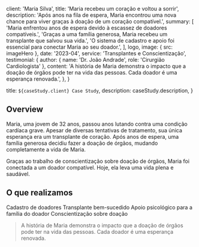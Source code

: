 
  client: 'Maria Silva',
  title: 'Maria recebeu um coração e voltou a sorrir',
  description:
    'Após anos na fila de espera, Maria encontrou uma nova chance para viver graças à doação de um coração compatível.',
  summary: [
    'Maria enfrentou anos de espera devido à escassez de doadores compatíveis.',
    'Graças a uma família generosa, Maria recebeu um transplante que salvou sua vida.',
    'O sistema de cadastro e apoio foi essencial para conectar Maria ao seu doador.',
  ],
  logo,
  image: { src: imageHero },
  date: '2023-04',
  service: 'Transplantes e Conscientização',
  testimonial: {
    author: { name: 'Dr. João Andrade', role: 'Cirurgião Cardiologista' },
    content:
      'A história de Maria demonstra o impacto que a doação de órgãos pode ter na vida das pessoas. Cada doador é uma esperança renovada.',
  },
}


  title: `${caseStudy.client} Case Study`,
  description: caseStudy.description,
}

## Overview

Maria, uma jovem de 32 anos, passou anos lutando contra uma condição cardíaca grave. Apesar de diversas tentativas de tratamento, sua única esperança era um transplante de coração. Após anos de espera, uma família generosa decidiu fazer a doação de órgãos, mudando completamente a vida de Maria.

Graças ao trabalho de conscientização sobre doação de órgãos, Maria foi conectada a um doador compatível. Hoje, ela leva uma vida plena e saudável.

## O que realizamos

<TagList>
  <TagListItem>Cadastro de doadores</TagListItem>
  <TagListItem>Transplante bem-sucedido</TagListItem>
  <TagListItem>Apoio psicológico para a família do doador</TagListItem>
  <TagListItem>Conscientização sobre doação</TagListItem>
</TagList>

<Blockquote
  author={{ name: 'Dr. João Andrade', role: 'Cirurgião Cardiologista' }}
  image={{ src: imageDebraFiscal }}
>
  A história de Maria demonstra o impacto que a doação de órgãos pode ter na
  vida das pessoas. Cada doador é uma esperança renovada.
</Blockquote>

<StatList>
  <StatListItem value="5 anos" label="Tempo de espera reduzido" />
  <StatListItem value="95%" label="Taxa de sucesso do transplante" />
  <StatListItem value="100+" label="Pessoas impactadas por campanhas" />
</StatList>
